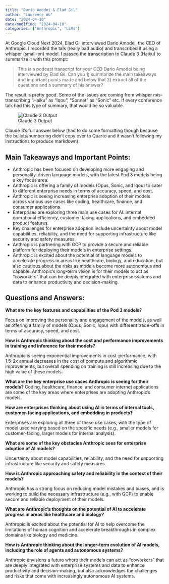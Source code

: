 ```yaml
---
title: "Dario Amodei & Elad Gil"
author: "Lawrence Wu"    
date: "2024-04-10"
date-modified: "2024-04-10"
categories: ["Anthropic", "LLMs"]
---
```


At Google Cloud Next 2024, Elad Gil interviewed Dario Amodei, the CEO of Anthropic. I recorded the talk (really bad audio) and transcribed it using a whisper (small-en) model. I passed the transcription to Claude 3 (Haiku) to summarize it with this prompt:

> This is a podcast transcript for your CEO Dario Amodei being interviewed by Elad Gil. Can you 1) summarize the main takeaways and important points made and below that 2) extract all of the questions and a summary of his answer?

The result is pretty good. Some of the issues are coming from whisper mis-transcribing "Haiku" as "Iqou", "Sonnet" as "Sonic" etc. If every conference talk had this type of summary, that would be so valuable.

![Claude 3 Output](./claude3.png)

Claude 3's full answer below (had to do some formatting though because the bullets/numbering didn't copy over to Quarto and it wasn't following my instructions to produce markdown):

## Main Takeaways and Important Points:

-   Anthropic has been focused on developing more engaging and personality-driven language models, with the latest Pod 3 models being a key focus area.
-   Anthropic is offering a family of models (Opus, Sonic, and Iqou) to cater to different enterprise needs in terms of accuracy, speed, and cost.
-   Anthropic is seeing increasing enterprise adoption of their models across various use cases like coding, healthcare, finance, and consumer applications.
-   Enterprises are exploring three main use cases for AI: internal operational efficiency, customer-facing applications, and embedded product features.
-   Key challenges for enterprise adoption include uncertainty about model capabilities, reliability, and the need for supporting infrastructure like security and safety measures.
-   Anthropic is partnering with GCP to provide a secure and reliable platform for deploying their models in enterprise settings.
-   Anthropic is excited about the potential of language models to accelerate progress in areas like healthcare, biology, and education, but also cautious about the risks as models become more autonomous and capable. Anthropic's long-term vision is for their models to act as "coworkers" that can be deeply integrated with enterprise systems and data to enhance productivity and decision-making.

## Questions and Answers:

**What are the key features and capabilities of the Pod 3 models?**

Focus on improving the personality and engagement of the models, as well as offering a family of models (Opus, Sonic, Iqou) with different trade-offs in terms of accuracy, speed, and cost.

**How is Anthropic thinking about the cost and performance improvements in training and inference for their models?**

Anthropic is seeing exponential improvements in cost-performance, with 1.5-2x annual decreases in the cost of compute and algorithmic improvements, but overall spending on training is still increasing due to the high value of these models.

**What are the key enterprise use cases Anthropic is seeing for their models?** Coding, healthcare, finance, and consumer internet applications are some of the key areas where enterprises are adopting Anthropic's models.

**How are enterprises thinking about using AI in terms of internal tools, customer-facing applications, and embedding in products?**

Enterprises are exploring all three of these use cases, with the type of model used varying based on the specific needs (e.g., smaller models for customer-facing, larger models for internal analysis).

**What are some of the key obstacles Anthropic sees for enterprise adoption of AI models?**

Uncertainty about model capabilities, reliability, and the need for supporting infrastructure like security and safety measures.

**How is Anthropic approaching safety and reliability in the context of their models?**

Anthropic has a strong focus on reducing model mistakes and biases, and is working to build the necessary infrastructure (e.g., with GCP) to enable secure and reliable deployment of their models.

**What are Anthropic's thoughts on the potential of AI to accelerate progress in areas like healthcare and biology?**

Anthropic is excited about the potential for AI to help overcome the limitations of human cognition and accelerate breakthroughs in complex domains like biology and medicine.

**How is Anthropic thinking about the longer-term evolution of AI models, including the role of agents and autonomous systems?**

Anthropic envisions a future where their models can act as "coworkers" that are deeply integrated with enterprise systems and data to enhance productivity and decision-making, but also acknowledges the challenges and risks that come with increasingly autonomous AI systems.